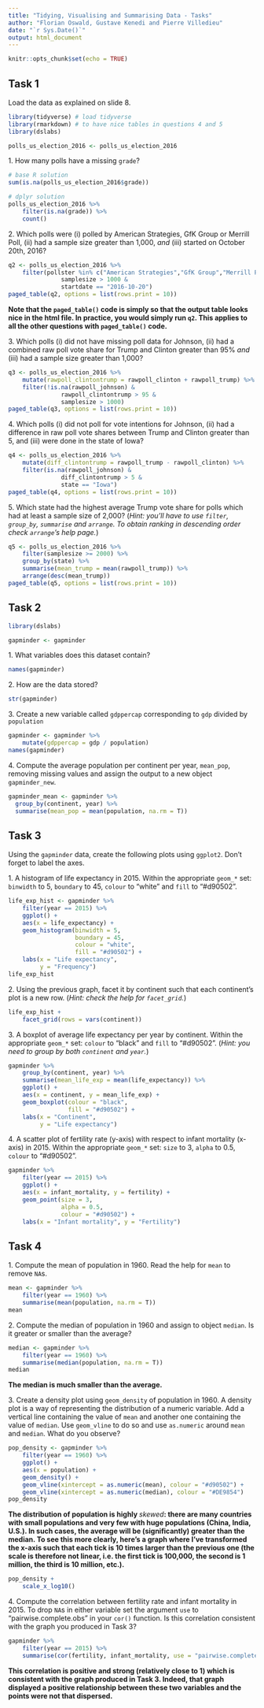 ```yaml
---
title: "Tidying, Visualising and Summarising Data - Tasks"
author: "Florian Oswald, Gustave Kenedi and Pierre Villedieu"
date: "`r Sys.Date()`"
output: html_document
---
```


```r
knitr::opts_chunk$set(echo = TRUE)
```

## Task 1

Load the data as explained on slide 8.

```r
library(tidyverse) # load tidyverse
library(rmarkdown) # to have nice tables in questions 4 and 5
library(dslabs)

polls_us_election_2016 <- polls_us_election_2016
```

1\. How many polls have a missing `grade`?

```r
# base R solution
sum(is.na(polls_us_election_2016$grade))

# dplyr solution
polls_us_election_2016 %>%
    filter(is.na(grade)) %>%
    count()
```

2\. Which polls were (i) polled by American Strategies, GfK Group or Merrill Poll, (ii) had a sample size greater than 1,000, _and_ (iii) started on October 20th, 2016?

```r
q2 <- polls_us_election_2016 %>%
    filter(pollster %in% c("American Strategies","GfK Group","Merrill Poll") &
               samplesize > 1000 &
               startdate == "2016-10-20")
paged_table(q2, options = list(rows.print = 10))
```

**Note that the `paged_table()` code is simply so that the output table looks nice in the html file. In practice, you would simply run `q2`. This applies to all the other questions with `paged_table()` code.**

3\. Which polls (i) did not have missing poll data for Johnson, (ii) had a combined raw poll vote share for Trump and Clinton greater than 95% _and_ (iii) had a sample size greater than 1,000?

```r
q3 <- polls_us_election_2016 %>%
    mutate(rawpoll_clintontrump = rawpoll_clinton + rawpoll_trump) %>%
    filter(!is.na(rawpoll_johnson) &
               rawpoll_clintontrump > 95 &
               samplesize > 1000)
paged_table(q3, options = list(rows.print = 10))
```

4\. Which polls (i) did not poll for vote intentions for Johnson, (ii) had a difference in raw poll vote shares between Trump and Clinton greater than 5, and (iii) were done in the state of Iowa?

```r
q4 <- polls_us_election_2016 %>%
    mutate(diff_clintontrump = rawpoll_trump - rawpoll_clinton) %>%
    filter(is.na(rawpoll_johnson) &
               diff_clintontrump > 5 &
               state == "Iowa")
paged_table(q4, options = list(rows.print = 10))
```

5\. Which state had the highest average Trump vote share for polls which had at least a sample size of 2,000? (*Hint: you'll have to use `filter`, `group_by`, `summarise` and `arrange`. To obtain ranking in descending order check `arrange`'s help page.*)

```r
q5 <- polls_us_election_2016 %>%
    filter(samplesize >= 2000) %>%
    group_by(state) %>%
    summarise(mean_trump = mean(rawpoll_trump)) %>%
    arrange(desc(mean_trump))
paged_table(q5, options = list(rows.print = 10))
```


## Task 2

```r
library(dslabs)

gapminder <- gapminder
```

1\. What variables does this dataset contain?

```r
names(gapminder)
```

2\. How are the data stored?

```r
str(gapminder)
```

3\. Create a new variable called `gdppercap` corresponding to `gdp` divided by `population`

```r
gapminder <- gapminder %>%
    mutate(gdppercap = gdp / population)
names(gapminder)
```

4\. Compute the average population per continent per year, `mean_pop`, removing missing values and assign the output to a new object `gapminder_new`.

```r
gapminder_mean <- gapminder %>%
  group_by(continent, year) %>%
  summarise(mean_pop = mean(population, na.rm = T))
```


## Task 3

Using the `gapminder` data, create the following plots using `ggplot2`. Don't forget to label the axes.

1\. A histogram of life expectancy in 2015. Within the appropriate `geom_*` set: `binwidth` to 5, `boundary` to 45, `colour` to "white" and `fill` to "#d90502".

```r
life_exp_hist <- gapminder %>%
    filter(year == 2015) %>%
    ggplot() +
    aes(x = life_expectancy) +
    geom_histogram(binwidth = 5,
                   boundary = 45,
                   colour = "white",
                   fill = "#d90502") +
    labs(x = "Life expectancy",
         y = "Frequency")
life_exp_hist
```

2\. Using the previous graph, facet it by continent such that each continent's plot is a new row. (*Hint: check the help for `facet_grid`.*)

```r
life_exp_hist +
    facet_grid(rows = vars(continent))
```

3\. A boxplot of average life expectancy per year by continent. Within the appropriate `geom_*` set: `colour` to "black" and `fill` to "#d90502". (*Hint: you need to group by both `continent` and `year`.*)

```r
gapminder %>%
    group_by(continent, year) %>%
    summarise(mean_life_exp = mean(life_expectancy)) %>%
    ggplot() +
    aes(x = continent, y = mean_life_exp) +
    geom_boxplot(colour = "black",
                 fill = "#d90502") +
    labs(x = "Continent",
         y = "Life expectancy")
```

4\. A scatter plot of fertility rate (y-axis) with respect to infant mortality (x-axis) in 2015. Within the appropriate `geom_*` set: `size` to 3, `alpha` to 0.5, `colour` to "#d90502".

```r
gapminder %>%
    filter(year == 2015) %>%
    ggplot() +
    aes(x = infant_mortality, y = fertility) +
    geom_point(size = 3,
               alpha = 0.5,
               colour = "#d90502") +
    labs(x = "Infant mortality", y = "Fertility")
```


## Task 4

1\. Compute the mean of population in 1960. Read the help for `mean` to remove `NA`s.

```r
mean <- gapminder %>%
    filter(year == 1960) %>%
    summarise(mean(population, na.rm = T))
mean
```
    
2\. Compute the median of population in 1960 and assign to object `median`. Is it greater or smaller than the average?

```r
median <- gapminder %>%
    filter(year == 1960) %>%
    summarise(median(population, na.rm = T))
median
```

**The median is much smaller than the average.**

3\. Create a density plot using `geom_density` of population in 1960. A density plot is a way of representing the distribution of a numeric variable. Add a vertical line containing the value of `mean` and another one containing the value of `median`. Use `geom_vline` to do so and use `as.numeric` around `mean` and `median`. What do you observe?

```r
pop_density <- gapminder %>%
    filter(year == 1960) %>%
    ggplot() +
    aes(x = population) +
    geom_density() +
    geom_vline(xintercept = as.numeric(mean), colour = "#d90502") +
    geom_vline(xintercept = as.numeric(median), colour = "#DE9854")
pop_density
```

**The distribution of population is highly ***skewed***: there are many countries with small populations and very few with huge populations (China, India, U.S.). In such cases, the average will be (significantly) greater than the median. To see this more clearly, here's a graph where I've transformed the x-axis such that each tick is 10 times larger than the previous one (the scale is therefore not linear, i.e. the first tick is 100,000, the second is 1 million, the third is 10 million, etc.).**

```r
pop_density +
    scale_x_log10()
```

4\. Compute the correlation between fertility rate and infant mortality in 2015. To drop `NA`s in either variable set the argument `use` to "pairwise.complete.obs" in your `cor()` function. Is this correlation consistent with the graph you produced in Task 3?

```r
gapminder %>%
    filter(year == 2015) %>%
    summarise(cor(fertility, infant_mortality, use = "pairwise.complete.obs"))
```

**This correlation is positive and strong (relatively close to 1) which is consistent with the graph produced in Task 3. Indeed, that graph displayed a positive relationship between these two variables and the points were not that dispersed.**
